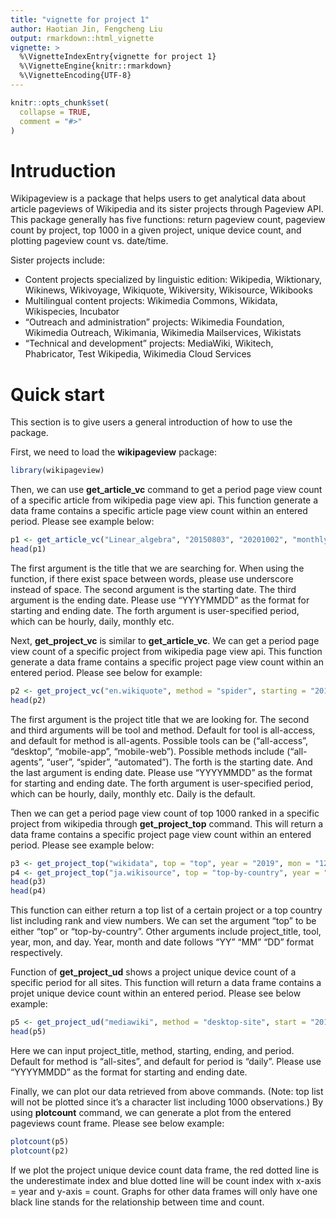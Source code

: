```yaml
---
title: "vignette for project 1"
author: Haotian Jin, Fengcheng Liu
output: rmarkdown::html_vignette
vignette: >
  %\VignetteIndexEntry{vignette for project 1}
  %\VignetteEngine{knitr::rmarkdown}
  %\VignetteEncoding{UTF-8}
---
```


```r
knitr::opts_chunk$set(
  collapse = TRUE,
  comment = "#>"
)
```

# Intruduction

Wikipageview is a package that helps users to get analytical data about article pageviews of Wikipedia and its sister projects through Pageview API. This package generally has five functions: return pageview count, pageview count by project, top 1000 in a given project, unique device count, and plotting pageview count vs. date/time.

Sister projects include:

- Content projects specialized by linguistic edition: Wikipedia, Wiktionary, Wikinews, Wikivoyage, Wikiquote, Wikiversity, Wikisource, Wikibooks
- Multilingual content projects: Wikimedia Commons, Wikidata, Wikispecies, Incubator
- "Outreach and administration" projects: Wikimedia Foundation, Wikimedia Outreach, Wikimania, Wikimedia Mailservices, Wikistats
- "Technical and development" projects: MediaWiki, Wikitech, Phabricator, Test Wikipedia, Wikimedia Cloud Services

# Quick start

This section is to give users a general introduction of how to use the package.

First, we need to load the **wikipageview** package:

```r
library(wikipageview)
```

Then, we can use **get_article_vc** command to get a period page view count of a specific article from wikipedia page view api. This function generate a data frame contains a specific article page view count within an entered period. Please see example below:

```r
p1 <- get_article_vc("Linear_algebra", "20150803", "20201002", "monthly")
head(p1)
```

The first argument is the title that we are searching for. When using the function, if there exist space between words, please use underscore instead of space. The second argument is the starting date. The third argument is the ending date. Please use "YYYYMMDD" as the format for starting and ending date. The forth argument is user-specified period, which can be hourly, daily, monthly etc.

Next, **get_project_vc** is similar to **get_article_vc**. We can get a period page view count of a specific project from wikipedia page view api. This function generate a data frame contains a specific project page view count within an entered period. Please see below for example:

```r
p2 <- get_project_vc("en.wikiquote", method = "spider", starting = "2018051408", ending = "2019122323", period = "monthly")
head(p2)
```

The first argument is the project title that we are looking for. The second and third arguments will be tool and method. Default for tool is all-access, and default for method is all-agents. Possible tools can be ("all-access", "desktop", "mobile-app", "mobile-web"). Possible methods include ("all-agents", "user", "spider", "automated"). The forth is the starting date. And the last argument is ending date. Please use "YYYYMMDD" as the format for starting and ending date. The forth argument is user-specified period, which can be hourly, daily, monthly etc. Daily is the default.

Then we can get a period page view count of top 1000 ranked in a specific project from wikipedia through **get_project_top** command. This will return a data frame contains a specific project page view count within an entered period. Please see example below:

```r
p3 <- get_project_top("wikidata", top = "top", year = "2019", mon = "12", day = "07")
p4 <- get_project_top("ja.wikisource", top = "top-by-country", year = "2017", mon = "03", day = "11")
head(p3)
head(p4)
```

This function can either return a top list of a certain project or a top country list including rank and view numbers. We can set the argument "top" to be either "top" or "top-by-country". Other arguments include project_title, tool, year, mon, and day. Year, month and date follows "YY" "MM" "DD" format respectively.

Function of **get_project_ud** shows a project unique device count of a specific period for all sites. This function will return a data frame contains a projet unique device count within an entered period. Please see below example:

```r
p5 <- get_project_ud("mediawiki", method = "desktop-site", start = "2018020510", end = "20180923")
head(p5)
```

Here we can input project_title, method, starting, ending, and period. Default for method is "all-sites", and default for period is "daily". Please use "YYYYMMDD" as the format for starting and ending date.

Finally, we can plot our data retrieved from above commands. (Note: top list will not be plotted since it's a character list including 1000 observations.) By using **plotcount** command, we can generate a plot from the entered pageviews count frame. Please see below example:

```r
plotcount(p5)
plotcount(p2)
```

If we plot the project unique device count data frame, the red dotted line is the underestimate index and blue dotted line will be count index with x-axis = year and y-axis = count. Graphs for other data frames will only have one black line stands for the relationship between time and count. 





